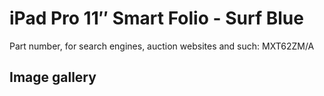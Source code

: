 # iPad Pro 11″ Smart Folio - Surf Blue

Part number, for search engines, auction websites and such: MXT62ZM/A

## Image gallery

<div style={{ width: "768px" }}>
  <GalleryComponent
    images={[
      {
        original: "/everysource/MXT62",
        thumbnail: "/everypreview/MXT62",
      },
      {
        original: "/everysource/MXT62_AV1",
        thumbnail: "/everypreview/MXT62_AV1",
      },
      {
        original: "/everysource/MXT62_AV2",
        thumbnail: "/everypreview/MXT62_AV2",
      },
      {
        original: "/everysource/MXT62_AV3",
        thumbnail: "/everypreview/MXT62_AV3",
      },
      {
        original: "/everysource/MXT62_AV4",
        thumbnail: "/everypreview/MXT62_AV4",
      },
      {
        original: "/everysource/MXT62_AV5",
        thumbnail: "/everypreview/MXT62_AV5",
      }
    ]}
  />
</div>